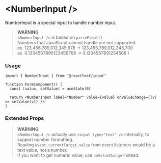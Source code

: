 
<Meta name="Overview" of={Stories} />

# \<NumberInput />

NumberInput is a special input to handle number input.

> **WARNING** \
> `<NumberInput />` is based on `parseFloat()` \
> Numbers that JavaScript cannot handle are not supported. \
> ex. 123,456,789,012,345,678 -> 123,456,789,012,345,700 \
> ex. 0.1234567890123456789 -> 0.1234567891234568 \

<Canvas of={Stories.Basic} />
<Canvas of={Stories.Formatter} />
<Canvas of={Stories.Disabled} />

### Usage

```tsx
import { NumberInput } from "@reactleaf/input"

function FormComponent() {
  const [value, setValue] = useState(0)

  return <NumberInput label="Number" value={value} onValueChange={(v) => setValue(v)} />
}
```

### Extended Props

> **WARNING** \
> `<NumberInput />` actually use `<input type="text" />` internally, to support number formatting. \
> Reading `event.currentTarget.value` from event listeners would be a text value, not a number. \
> If you want to get numeric value, use `onValueChange` instead.

<ArgTypes of={Stories.Playground} />
